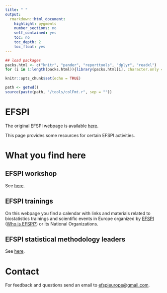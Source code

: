 ```yaml
---
title: " "
output: 
  rmarkdown::html_document:
    highlight: pygments
    number_sections: no
    self_contained: yes
    toc: no
    toc_depth: 2
    toc_float: yes
---
```


```r
## load packages
packs.html <- c("knitr", "pander", "reporttools", "dplyr", "readxl")
for (i in 1:length(packs.html)){library(packs.html[i], character.only = TRUE)}

knitr::opts_chunk$set(echo = TRUE)

path <- getwd()
source(paste(path, "/tools/colFmt.r", sep = ""))
```

# EFSPI

The original EFSPI webpage is available [here](www.efspi.org).

This page provides some resources for certain EFSPI activities.

# What you find here

## EFSPI workshop

See [here](workshop/workshop_intro.html).

## EFSPI trainings

On this webpage you find a calendar with links and materials related to biostatistics trainings and scientific events in Europe organized by [EFSPI](http://www.efspi.org) ([Who is EFSPI?](https://www.efspi.org/EFSPI/About_EFSPI/Who_is_EFSPI/EFSPI/About_EFSPI/Who_is_EFSPI.aspx?hkey=bd0697b9-ee96-4115-9a65-e6c19772236f)) or its National Organizations.

## EFSPI statistical methodology leaders

See [here](methods/methods_intro.html).

# Contact

For feedback and questions send an email to [efspieurope@gmail.com](efspieurope@gmail.com).



